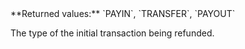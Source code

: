 <ResponseField name="InitialTransactionType" type="string" >    
**Returned values:** `PAYIN`, `TRANSFER`, `PAYOUT`

The type of the initial transaction being refunded.  
</ResponseField>